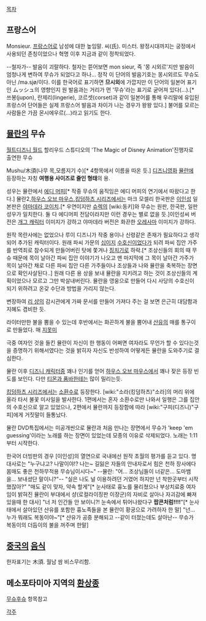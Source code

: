 [[목차]]
== 프랑스어 ==
Monsieur. [[프랑스어]]로 남성에 대한 높임말. 씨(氏). 미스터. 왕정시대까지는 궁정에서 사용되던 존칭이었으나 혁명 이후 지금과 같이 정착되었다.

--철자가-- 발음이 괴랄하다. 철자는 뜯어보면 mon sieur, 즉 '몽 시외르'지만 발음이 엄청나게 변하여 무슈가 되었다고 하나... 정작 이 단어의 발음기호는 몽시외르도 무슈도 아닌 /mə.sjø/이다. 이를 한국어로 표기하면 '''므시외'''에 가깝지만 이 단어의 일본어 표기인 ムッシュ의 영향인지 원 발음과는 거리가 먼 '무슈'라는 표기로 굳어져 있다(...).[* 쓰봉(jupon), 란제리(lingerie), 코르셋(corset)과 같이 일본어를 통해 우리말에 유입된 프랑스어 단어들은 실제 프랑스어 발음과 차이가 나는 경우가 왕왕 있다.] 불어를 모르는 사람들은 가끔 몬시에우르(...)라고 읽기도 한다.

== [[뮬란]]의 무슈 ==
{{{#!html
<iframe width="420" height="315" src="http://www.youtube.com/embed/DgC5ylrI-p4" frameborder="0" allowfullscreen></iframe>
}}}
[[월트디즈니 월드]] 할리우드 스튜디오의 'The Magic of Disney Animation'진행자로 출연한 무슈

Mushu/木須(나무 목,모름지기 수)[* 4항목에서 이름을 따온 듯.]
[[디즈니]]영화 [[뮬란]]에 등장하는 자칭 '''여행용 사이즈로 줄인 형태'''의 용.

성우는 뮬란에서 [[에디 머피]][* 작중 무슈의 움직임은 에디 머피의 연기에서 따왔다고 한다.] 뮬란2,[[하우스 오브 마우스]],[[킹덤하츠 시리즈]]에서는 마크 모셀리 한국판은 [[이인성]] 일본판은 [[야마데라 코이치]].[* 우연이지만 [[슈렉]]의 [wiki:동키]와 무슈는 원판, 한국판, 일판성우가 일치한다. 둘 다 에디머피 전담이라지만 이런 경우는 별로 없을 듯.]이인성씨 버전은 [[개그 캐릭터]] 이미지가 강하고 야마데라 버전은 화끈한 [[오레사마]] 이미지가 강하다. 

원작 목란사에는 없었으나 루이 디즈니가 작중 용이나 신령같은 존재가 필요하다고 생각되어 추가된 캐릭터이다. 원래 파씨 가문의 [[십이지]] [[수호신]]이었다가 되려 파씨 집안 가주를 반역죄로 참수되게 만들어버린 탓에 쫓겨나 [[징]]치기로 하락.[* 조상신들의 회의 때 무슈 때문에 목이 날아간 파씨 집안 이야기가 나오고 맨 마지막에 그 목이 날아간 가주가 목이 날아간 채로 다른 파씨 집안 다른 가주들이나 조상들과 나와 뮬란을 축복하는 장면으로 확인사살된다..] 원래 다른 용 상을 보내 뮬란을 지키려고 하는 것이 조상신들의 계획이었으나 모르고 그만 박살내버린다.  뮬란을 영웅으로 만들어 다시 사당의 수호신이 되기 위하려고 온갖 수단과 방법을 가리지 않는다.

변장하여 [[리 샹]]의 감시관에게 가짜 문서를 만들어 가져다 주는 걸 보면 은근히 대담함과 지혜도 겸비한 듯.

라이터만한 불을 뿜을 수 있는데 후반에서는 화끈하게 불을 뿜어내 [[산유]]의 매를 통구이로 만들었다. 매 [[지못미]]

극중 여자인 것을 들킨 뮬란이 자신이 한 행동이 어쩌면 여자라도 무언가 할 수 있다는것을 증명하기 위해서였다는 것을 밝히자 자신도 반성하여 어떻게든 뮬란을 도와주기로 결심한다.

뮬란 이후 [[디즈니 캐릭터]]중 꽤나 인기를 얻어 [[하우스 오브 마우스]]에서 꽤나 잦은 등장 빈도를 보인다. 다만 [[티몬과 품바]]한테는 많이 밀리는듯.

[[킹덤하츠 시리즈]]에서는 [[소환수]]로 등장한다.
[wiki:"소라(킹덤하츠)"소라]의 머리 위에 올라 타서 불꽃 미사일을 발사한다. 
1편에서는 혼자 소환수로만 나와서 일행은 그를 집안의 수호신으로 알고 있었으나, 
2편에서 뮬란까지 등장함에 따라 [wiki:"구피(디즈니)"구피]에게 거짓말이 들통났다.

뮬란 DVD특집에서는 미공개씬으로 뮬란과 처음 만나는 장면에서
무슈가 'keep 'em guessing'이라는 노래를 하는 장면이 있었는데 모종의 이유로 삭제되었다.
{{{#!html
<iframe title="YouTube video player" width="480" height="390" src="http://www.youtube.com/embed/KiKHcPprzio" frameborder="0" allowfullscreen></iframe>
}}}
노래는 1:11부터 시작한다.

한국어 더빙판의 경우 [이인성]의 열연으로 국내에선 원작 초월의 평가를 듣고 있다.
명대사로는 
"누구냐고? 나말이야!? 나는~ 길잃은 자들의 안내자로서 힘은 천하 장사에다 몸매도 좋은 천하무적용 무슈님이시다~" --뮬란: "어... 조상님들이 너같은... 도마뱀을... 보내셨단 말이니?"--
"실은 나도 널 이용하려던 거였어 하지만 넌 착한곳부터 시작했잖아?" "매도 같이 맞자, 약속 할게"[* 눈사태로 흉노를 물리쳤으나 부상치료중 여자임이 밝혀진 뮬란이 부대에서 샹(로컬라이징판 이장군)의 자비로 살아나 자괴감에 빠져있을때 한 대사]
"너 저 인간들 안 보이니?! 눈속에서 튀어나왔다구 '''팝콘처럼!!!!'''"[* 눈사태에서 살아있던 샨유를 포함한 흉노족들을 본 뮬란이 황궁으로 가려하자 한 말]
"넌... 누가 뭐래도 복동이야~"[* 샨유가 공중 분해되고 --같이 터졌는데도 살아난-- 무슈가 복동이의 더듬이의 불을 꺼주며 한말]
== [[중국]]의 [[음식]] ==
한자표기는 木須. 월남 쌈 비스무리함.

== 메소포타미아 지역의 [[환상종]] ==
[[무슈후슈]] 항목참고

[[각주]]

